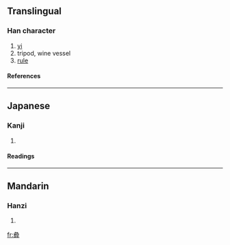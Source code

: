 {{see|彝}}

==Translingual==
===Han character===
{{Han char|rn=58|rad=彐|as=13|sn=16|four=|canj=女一火竹廿 (VMFHT)}}
# [[yi]]
# tripod, wine vessel
# [[rule]]
====References====
{{Han ref|kx=0362.251|hdz=20962.150|uh=5F5C|ud=24412}}
----
==Japanese==
===Kanji===
{{ja-kanji|grade=|rs=彐13}}
# {{defn|Japanese}} 
====Readings====
{{ja-readings|on=[[い]] (i)|kun=[[つね]] (tsune)}}
----
==Mandarin==
===Hanzi===
{{cmn-hanzi|pin=[[yí]] (yi2)|wg=i<sup>2</sup>}}
# {{defn|Mandarin}}

[[fr:彜]]